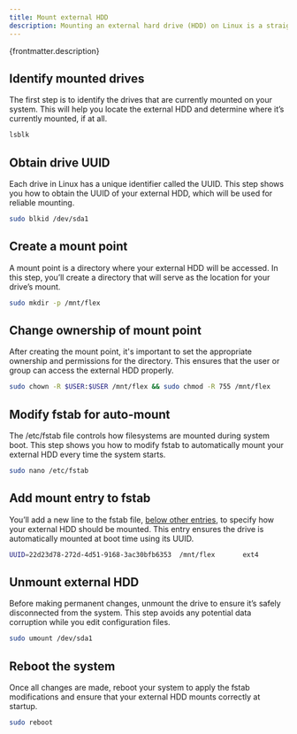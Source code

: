 ```yaml
---
title: Mount external HDD
description: Mounting an external hard drive (HDD) on Linux is a straightforward process, but it requires a few key steps to ensure the drive is properly recognized, mounted and available for use. This guide walks you through how to find your mounted drives, obtain the drive's UUID, create a mount point and configure your system to automatically mount the external HDD on boot. By following these steps, you'll ensure the drive is securely mounted and ready for use.
---
```


<p>{frontmatter.description}</p>

## Identify mounted drives

The first step is to identify the drives that are currently mounted on your system. This will help you locate the external HDD and determine where it’s currently mounted, if at all.

```sh
lsblk
```

## Obtain drive UUID

Each drive in Linux has a unique identifier called the UUID. This step shows you how to obtain the UUID of your external HDD, which will be used for reliable mounting.

```sh
sudo blkid /dev/sda1
```

## Create a mount point

A mount point is a directory where your external HDD will be accessed. In this step, you’ll create a directory that will serve as the location for your drive’s mount.

```sh
sudo mkdir -p /mnt/flex
```

## Change ownership of mount point

After creating the mount point, it's important to set the appropriate ownership and permissions for the directory. This ensures that the user or group can access the external HDD properly.

```sh
sudo chown -R $USER:$USER /mnt/flex && sudo chmod -R 755 /mnt/flex
```

## Modify fstab for auto-mount

The /etc/fstab file controls how filesystems are mounted during system boot. This step shows you how to modify fstab to automatically mount your external HDD every time the system starts.

```sh
sudo nano /etc/fstab
```

## Add mount entry to fstab

You’ll add a new line to the fstab file, <u>below other entries</u>, to specify how your external HDD should be mounted. This entry ensures the drive is automatically mounted at boot time using its UUID.

```sh
UUID=22d23d78-272d-4d51-9168-3ac30bfb6353  /mnt/flex       ext4            auto,nofail,noatime,rw,users  0    0
```

## Unmount external HDD

Before making permanent changes, unmount the drive to ensure it’s safely disconnected from the system. This step avoids any potential data corruption while you edit configuration files.

```sh
sudo umount /dev/sda1
```

## Reboot the system

Once all changes are made, reboot your system to apply the fstab modifications and ensure that your external HDD mounts correctly at startup.

```sh
sudo reboot
```
